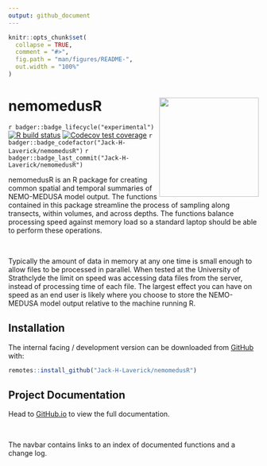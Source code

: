 ```yaml
---
output: github_document
---
```


<!-- README.md is generated from README.Rmd. Please edit that file -->

```r
knitr::opts_chunk$set(
  collapse = TRUE,
  comment = "#>",
  fig.path = "man/figures/README-",
  out.width = "100%"
)
```

# nemomedusR <a href='https://jack-h-laverick.github.io/nemomedusR'><img src='man/figures/logo.png' align="right" height="200"/></a>

<!-- badges: start -->
`r badger::badge_lifecycle("experimental")`
[![R build status](https://github.com/Jack-H-Laverick/nemomedusR/workflows/R-CMD-check/badge.svg)](https://github.com/Jack-H-Laverick/nemomedusR/actions)
[![Codecov test coverage](https://codecov.io/gh/Jack-H-Laverick/nemomedusR/branch/main/graph/badge.svg)](https://codecov.io/gh/Jack-H-Laverick/nemomedusR?branch=master)
`r badger::badge_codefactor("Jack-H-Laverick/nemomedusR")`
`r badger::badge_last_commit("Jack-H-Laverick/nemomedusR")`
<!-- badges: end -->

nemomedusR is an R package for creating common spatial and temporal summaries of NEMO-MEDUSA model output. The functions contained in this package streamline the process of sampling along transects, within volumes, and across depths. The functions balance processing speed against memory load so a standard laptop should be able to perform these operations. 

<br/>

Typically the amount of data in memory at any one time is small enough to allow files to be processed in parallel. When tested at the University of Strathclyde the limit on speed was accessing data files from the server, instead of processing time of each file. The largest effect you can have on speed as an end user is likely where you choose to store the NEMO-MEDUSA model output relative to the machine running R.

## Installation

The internal facing / development version can be downloaded from [GitHub](https://github.com/) with:

``` r
remotes::install_github("Jack-H-Laverick/nemomedusR")
```

## Project Documentation

Head to [GitHub.io](https://jack-h-laverick.github.io/nemomedusR/index.html) to view the full documentation.

<br/>

The navbar contains links to an index of documented functions and a change log. 

